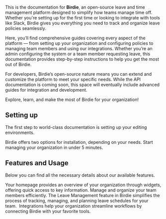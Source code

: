 This is the documentation for **Birdie**, an open-source leave and time management platform designed to simplify how teams manage time off. Whether you're setting up for the first time or looking to integrate with tools like Slack, Birdie gives you everything you need to track and organize leave policies seamlessly.

Here, you’ll find comprehensive guides covering every aspect of the platform — from setting up your organization and configuring policies to managing team members and using our integrations. Whether you’re an admin configuring the system or a team member requesting leave, this documentation provides step-by-step instructions to help you get the most out of Birdie.

For developers, Birdie’s open-source nature means you can extend and customize the platform to meet your specific needs. While the API documentation is coming soon, this space will eventually include advanced guides for integration and development.

Explore, learn, and make the most of Birdie for your organization!

## Setting up

The first step to world-class documentation is setting up your editing environments.

<CardGroup cols={2}>
  <Card title="Installation" icon="gear" href="installation">
    Birdie offers two options for installation, depending on your needs.
  </Card>

  <Card title="Getting Started" icon="rocket" href="/quickstart">
    Start managing your organization in under 5 minutes.
  </Card>
</CardGroup>

## Features and Usage

Below you can find all the necessary details about our available features.&#x20;

<CardGroup cols={2}>
  <Card title="Home" icon="house" href="/features/homepage">
    Your homepage provides an overview of your organization through widgets, offering quick access to key information.
  </Card>

  <Card title="User Management" icon="user" href="/features/user-management">
    Manage and organize your team members efficiently.
  </Card>

  <Card title="Leave Management" icon="screwdriver-wrench" href="/features/leave-management">
    The Leave Management feature in Birdie simplifies the process of tracking, managing, and planning leave schedules for your team. 
  </Card>

  <Card title="Integrations" icon="stars" href="/features/integrations">
    Integrations help your organization streamline workflows by connecting Birdie with your favorite tools.
  </Card>
</CardGroup>